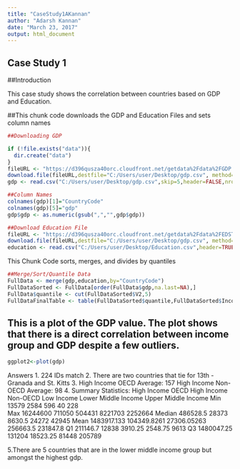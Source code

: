 ---
title: "CaseStudy1AKannan"
author: "Adarsh Kannan"
date: "March 23, 2017"
output: html_document
---


## Case Study 1

##Introduction

This case study shows the correlation between countries based on GDP and Education. 

##This chunk code downloads the GDP and Education Files and sets column names

```{r CaseStudy1}
##Downloading GDP

if (!file.exists("data")){
  dir.create("data")
}
fileURL <- "https://d396qusza40orc.cloudfront.net/getdata%2Fdata%2FGDP.csv"
download.file(fileURL,destfile="C:/Users/user/Desktop/gdp.csv", method='curl')
gdp <- read.csv("C:/Users/user/Desktop/gdp.csv",skip=5,header=FALSE,nrows=200)

##Column Names
colnames(gdp)[1]="CountryCode"
colnames(gdp)[5]="gdp"
gdp$gdp <- as.numeric(gsub(",","",gdp$gdp))

##Download Education File
fileURL <- "https://d396qusza40orc.cloudfront.net/getdata%2Fdata%2FEDSTATS_Country.csv"
download.file(fileURL,destfile="C:/Users/user/Desktop/gdp.csv", method='curl')
education <- read.csv("C:/Users/user/Desktop/Education.csv",header=TRUE)
```

This Chunk Code sorts, merges, and divides by quantiles
```{r}
##Merge/Sort/Quantile Data
FullData <- merge(gdp,education,by="CountryCode")
FullDataSorted <- FullData[order(FullData$gdp,na.last=NA),]
FullData$quantile <- cut(FullDataSorted$V2,5)
FullDataFinalTable <- table(FullDataSorted$quantile,FullDataSorted$Income.Group)
```

## This is a plot of the GDP value. The plot shows that there is a direct correlation between income group and GDP despite a few outliers. 
```{r GDP Plot, echo=FALSE}
ggplot2<-plot(gdp)
```

Answers
1. 224 IDs match
2. There are two countries that tie for 13th - Granada and St. Kitts
3. High Income OECD Average: 157
   High Income Non-OECD Average: 98
4. 
Summary Statistics:
      High Income OECD  High Income Non-OECD  Low Income  Lower Middle Income Upper Middle Income
Min       13579               2584            596           40                228             
Max       16244600            711050          504431        8221703           2252664
Median    486528.5            28373           8630.5        24272             42945
Mean      1483917.133         104349.8261     27306.05263   256663.5          231847.8
Q1         211146.7            12838           3910.25       2548.75          9613
Q3         1480047.25          131204          18523.25      81448            205789

5.There are 5 countries that are in the lower middle income group but amongst the highest gdp.
                                
                                
                             
                                 
                                 




